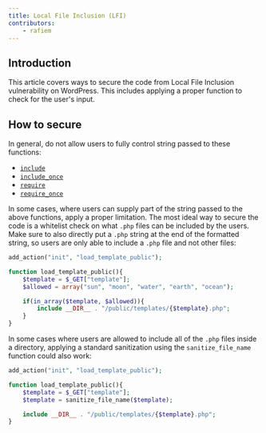 ```yaml
---
title: Local File Inclusion (LFI)
contributors:
    - rafiem
---
```




## Introduction

This article covers ways to secure the code from Local File Inclusion vulnerability on WordPress. This includes applying a proper function to check for the user's input.

<LinkCard
  title="Learn more about Local File Inclusion"
  href="/academy/wordpress/vulnerabilities/local-file-inclusion/"
/>

## How to secure

In general, do not allow users to fully control string passed to these functions:

- [`include`](https://www.php.net/manual/en/function.include.php)
- [`include_once`](https://www.php.net/manual/en/function.include-once.php)
- [`require`](https://www.php.net/manual/en/function.require.php)
- [`require_once`](https://www.php.net/manual/en/function.require-once.php)

In some cases, where users can supply part of the string passed to the above functions, apply a proper limitation. The most ideal way to secure the code is a whitelist check on what `.php` files can be included by the users. Make sure to also directly put a `.php` string at the end of the formatted string, so users are only able to include a `.php` file and not other files:

```php
add_action("init", "load_template_public");

function load_template_public(){
    $template = $_GET["template"];
    $allowed = array("sun", "moon", "water", "earth", "ocean");

    if(in_array($template, $allowed)){
        include __DIR__ . "/public/templates/{$template}.php";
    }
}
```

In some cases where users are allowed to include all of the `.php` files inside a directory, applying a standard sanitization using the `sanitize_file_name` function could also work:

```php
add_action("init", "load_template_public");

function load_template_public(){
    $template = $_GET["template"];
    $template = sanitize_file_name($template);

    include __DIR__ . "/public/templates/{$template}.php";
}
```